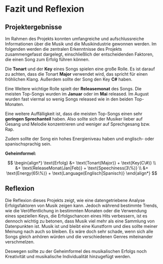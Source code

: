 # Fazit und Reflexion

## Projektergebnisse

Im Rahmen des Projekts konnten umfangreiche und aufschlussreiche Informationen über die Musik und die Musikindustrie gewonnen werden. Im folgenden werden die zentralen Erkenntnisse des Projekts zusammengefasst dargelegt, einschließlich der entscheidenden Faktoren, die einen Song zum Erfolg führen können.

Die **Tonart** und der **Key** eines Songs spielen eine große Rolle. Es ist darauf zu achten, dass die Tonart **Major** verwendet wird, das spricht für einen fröhlichen Klang. Außerdem sollte der Song den Key **C#** haben.

Eine Weitere wichtige Rolle spielt der **Releasemonat** des Songs. Die meisten Top-Songs wurden im **Januar** oder im **Mai** released. Im August wurden fast viermal so wenig Songs released wie in den beiden Top-Monaten.

Eine weitere Auffälligkeit ist, dass die meisten Top-Songs einen sehr **geringen Sprechanteil** haben. Also sollte sich der Musiker lieber auf Gesang und Melodie konzentrieren und weniger auf Sprechgesang bzw. Rap.

Zudem sollte der Song ein hohes Energieniveau haben und englisch- oder spanischsprachig sein.

**Geheimformel:**

$$
\begin{align*}
\text{Erfolg} &= \text{Tonart(Major)} + \text{Key(C\#)} \\
&+ \text{ReleaseMonat(Jan|Feb)} + \text{Speechiness(3\%)} \\
&+ \text{Energy(65\%)} + \text{Language(Englisch|Spanisch)}
\end{align*}
$$


## Reflexion

Die Reflexion dieses Projekts zeigt, wie eine datengetriebene Analyse Erfolgsfaktoren von Musik zeigen kann. Jedoch während bestimmte Trends, wie die Veröffentlichung in bestimmten Monaten oder die Verwendung eines speziellen Keys, die Erfolgschancen eines Hits verbessern, ist es dennoch wichtig zu betonen, dass Musik viel mehr als eine Sammlung von Datenpunkten ist. Musik ist und bleibt eine Kunstform und dies sollte meiner Meinung nach auch so bleiben. Es wäre doch sehr schade, wenn sich alle Songs gleich anhören würden und die verschiedenen Genres miteinander verschmelzen.

Deswegen sollte zu der Geheimformel des musikalischen Erfolgs noch Kreativität und musikalische Individualität hinzugefügt werden.